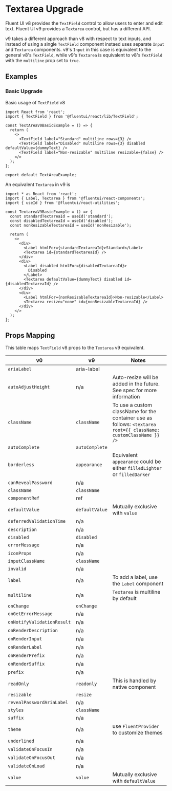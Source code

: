 
<Meta title="Concepts/Upgrading/from v0/Components/Textarea Upgrade" />

# Textarea Upgrade

Fluent UI v8 provides the `TextField` control to allow users to enter and edit text. Fluent UI v9 provides a `Textarea` control, but has a different API.

v9 takes a different approach than v8 with respect to text inputs, and instead of using a single `TextField` component instaed uses separate `Input` and `Textarea` components. v9's `Input` in this case is equivalent to the general v8's `TextField`, while v9's `Textarea` is equivalent to v8's `TextField` with the `multiline` prop set to `true`.

## Examples

### Basic Upgrade

Basic usage of `TextField` v8

```tsx
import React from 'react';
import { TextField } from '@fluentui/react/lib/TextField';

const TextAreaV0BasicExample = () => {
  return (
    <>
      <TextField label="Standard" multiline rows={3} />
      <TextField label="Disabled" multiline rows={3} disabled defaultValue={dummyText} />
      <TextField label="Non-resizable" multiline resizable={false} />
    </>
  );
};

export default TextAreaExample;
```

An equivalent `Textarea` in v9 is

```tsx
import * as React from 'react';
import { Label, Textarea } from '@fluentui/react-components';
import { useId } from '@fluentui/react-utilities';

const TextareaV9BasicExample = () => {
  const standardTextareaId = useId('standard');
  const disabledTextareaId = useId('disabled');
  const nonResizableTextareaId = useId('nonResizable');

  return (
    <>
      <div>
        <Label htmlFor={standardTextareaId}>Standard</Label>
        <Textarea id={standardTextareaId} />
      </div>
      <div>
        <Label disabled htmlFor={disabledTextareaId}>
          Disabled
        </Label>
        <Textarea defaultValue={dummyText} disabled id={disabledTextareaId} />
      </div>
      <div>
        <Label htmlFor={nonResizableTextareaId}>Non-resizable</Label>
        <Textarea resize="none" id={nonResizableTextareaId} />
      </div>
    </>
  );
};
```

## Props Mapping

This table maps `TextField` v8 props to the `Textarea` v9 equivalent.

| v0                         | v9             | Notes                                                                                                            |
| -------------------------- | -------------- | ---------------------------------------------------------------------------------------------------------------- |
| `ariaLabel`                | aria-label     |                                                                                                                  |
| `autoAdjustHeight`         | n/a            | Auto-resize will be added in the future. See spec for more information                                           |
| `className`                | `className`    | To use a custom className for the container use as follows: `<textarea root={{ className: customClassName }} />` |
| `autoComplete`             | `autoComplete` |                                                                                                                  |
| `borderless`               | `appearance`   | Equivalent `appearance` could be either `filledLighter` or `filledDarker`                                        |
| `canRevealPassword`        | n/a            |                                                                                                                  |
| `className`                | `className`    |                                                                                                                  |
| `componentRef`             | ref            |                                                                                                                  |
| `defaultValue`             | `defaultValue` | Mutually exclusive with `value`                                                                                  |
| `deferredValidationTime`   | n/a            |                                                                                                                  |
| `description`              | n/a            |                                                                                                                  |
| `disabled`                 | `disabled`     |                                                                                                                  |
| `errorMessage`             | n/a            |                                                                                                                  |
| `iconProps`                | n/a            |                                                                                                                  |
| `inputClassName`           | `className`    |                                                                                                                  |
| `invalid`                  | n/a            |                                                                                                                  |
| `label`                    | n/a            | To add a label, use the `Label` component                                                                        |
| `multiline`                | n/a            | `Textarea` is multiline by default                                                                               |
| `onChange`                 | `onChange`     |                                                                                                                  |
| `onGetErrorMessage`        | n/a            |                                                                                                                  |
| `onNotifyValidationResult` | n/a            |                                                                                                                  |
| `onRenderDescription`      | n/a            |                                                                                                                  |
| `onRenderInput`            | n/a            |                                                                                                                  |
| `onRenderLabel`            | n/a            |                                                                                                                  |
| `onRenderPrefix`           | n/a            |                                                                                                                  |
| `onRenderSuffix`           | n/a            |                                                                                                                  |
| `prefix`                   | n/a            |                                                                                                                  |
| `readOnly`                 | `readonly`     | This is handled by native component                                                                              |
| `resizable`                | `resize`       |                                                                                                                  |
| `revealPasswordAriaLabel`  | n/a            |                                                                                                                  |
| `styles`                   | `className`    |                                                                                                                  |
| `suffix`                   | n/a            |                                                                                                                  |
| `theme`                    | n/a            | use `FluentProvider` to customize themes                                                                         |
| `underlined`               | n/a            |                                                                                                                  |
| `validateOnFocusIn`        | n/a            |                                                                                                                  |
| `validateOnFocusOut`       | n/a            |                                                                                                                  |
| `validateOnLoad`           | n/a            |                                                                                                                  |
| `value`                    | `value`        | Mutually exclusive with `defaultValue`                                                                           |

